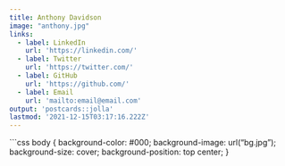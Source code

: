 ```yaml
---
title: Anthony Davidson
image: "anthony.jpg"
links:
  - label: LinkedIn
    url: 'https://linkedin.com/'
  - label: Twitter
    url: 'https://twitter.com/'
  - label: GitHub
    url: 'https://github.com/'
  - label: Email
    url: 'mailto:email@email.com'
output: 'postcards::jolla'
lastmod: '2021-12-15T03:17:16.222Z'
---
```


```css
	body {
		background-color: #000;
		background-image: url("bg.jpg");
		background-size: cover;
		background-position: top center;
	}
